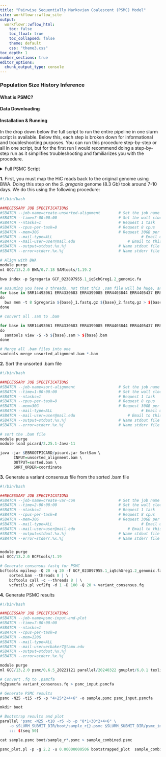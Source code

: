 ```yaml
---
title: "Pairwise Sequentially Markovian Coalescent (PSMC) Model"
site: workflowr::wflow_site
output:
  workflowr::wflow_html:
    toc: false
    toc_float: true
    toc_collapsed: false
    theme: default
    css: "theme3.css"
toc_depth: 1
number_sections: true
editor_options:
  chunk_output_type: console
---
```


<!-- This code gets rid of the auto-indent -->
<style>
/* Reset margin/padding/indentation for text elements, but NOT code blocks */
body, p, h1, h2, h3, h4, h5, h6, ol, ul, li, blockquote {
  margin-left: 0 !important;
  padding-left: 0 !important;
  text-indent: 0 !important;
}
</style>


### Population Size History Inference {.tabset}

#### What is PSMC?

#### Data Downloading

#### Installation & Running

In the drop down below the full script to run the entire pipeline in one slurm script is available. Below this, each step is broken down for informational and troubleshooting purposes. You can run this procedure step-by-step or all in one script, but for the first run I would recommend doing a step-by-step run as it simplifies troubleshooting and familiarizes you with the procedure.

<details>
  <summary>Full PSMC Script</summary>
```r
#!/bin/bash

##NECESSARY JOB SPECIFICATIONS
#SBATCH --job-name=PSMC      	  			# Set the job name to "PSMC"
#SBATCH --time=7-00:00:00         			# Set the wall clock limit to 7 dyas
#SBATCH --ntasks=1             	  			# Request 1 task
#SBATCH --cpus-per-task=8         			# Request 8 cpus
#SBATCH --mem=30G                 			# Request 30GB per node
#SBATCH --mail-type=ALL						# Email updates for all steps
#SBATCH --mail-user=ecbaker7@tamu.edu		# Email to this address
#SBATCH --output=stdout.%x.%j				# Name stdout file with run name and job Id
#SBATCH --error=stderr.%x.%j				# Name stderr file with run name and job Id

# Align with BWA
module purge 
ml GCC/13.2.0 BWA/0.7.18 SAMtools/1.19.2 

bwa index -p Sgregaria GCF_023897955.1_iqSchGreg1.2_genomic.fa

# assuming you have 8 threads, not that this .sam file will be huge, and we'll remove it at the end
for base in SRR14493061 ERR4330683 ERR4399085 ERR4403844 ERR4405437 ERR4398700 ERR4398601 ERR4352167 ERR4332838 ERR4332226 ERR4329498
do
  bwa mem -t 8 Sgregaria ${base}_1.fastq.gz ${base}_2.fastq.gz > ${base}.sam
done

# convert all .sam to .bam

for base in SRR14493061 ERR4330683 ERR4399085 ERR4403844 ERR4405437 ERR4398700 ERR4398601 ERR4352167 ERR4332838 ERR4332226 ERR4329498
do
  samtools view -S -b ${base}.sam > ${base}.bam
done

# Merge all .bam files into one
samtools merge unsorted_alignment.bam *.bam

# Sort .bam file
module purge
module load picard/2.25.1-Java-11 

java -jar $EBROOTPICARD/picard.jar SortSam \
      INPUT=unsorted_alignment.bam \
      OUTPUT=sorted.bam \
      SORT_ORDER=coordinate

# Generate consensus fastq for PSMC
module purge
ml GCC/13.2.0 BCFtools/1.19

bcftools mpileup -Q 20 -q 20 -f GCF_023897955.1_iqSchGreg1.2_genomic.fa \
    sorted.bam --threads 8 | \
    bcftools call -c --threads 8 | \
    vcfutils.pl vcf2fq -d 1 -D 100 -Q 20 > variant_consensus.fq
  
```
</details> 
        
  
**1.** First, you must map the HiC reads back to the original genome using BWA. Doing this step on the *S. gregaria* genome (8.3 Gb) took around 7-10 days. We do this using the following procedure:
  
```r
#!/bin/bash

##NECESSARY JOB SPECIFICATIONS
#SBATCH --job-name=create-unsorted-alignment        # Set the job name to "create-unsorted-alignment"
#SBATCH --time=7-00:00:00                           # Set the wall clock limit to 7 days
#SBATCH --ntasks=1                                  # Request 1 task
#SBATCH --cpus-per-task=8                           # Request 8 cpus
#SBATCH --mem=30G                                   # Request 30GB per node
#SBATCH --mail-type=ALL						                  # Email updates for all steps
#SBATCH --mail-user=user@mail.edu		                # Email to this address
#SBATCH --output=stdout.%x.%j                       # Name stdout file after job name and ID
#SBATCH --error=stderr.%x.%j                        # Name stderr file after job name and ID

# Align with BWA
module purge 
ml GCC/13.2.0 BWA/0.7.18 SAMtools/1.19.2 

bwa index -p Sgregaria GCF_023897955.1_iqSchGreg1.2_genomic.fa

# assuming you have 8 threads, not that this .sam file will be huge, and we'll remove it at the end
for base in SRR14493061 ERR4330683 ERR4399085 ERR4403844 ERR4405437 ERR4398700 ERR4398601 ERR4352167 ERR4332838 ERR4332226 ERR4329498
do
  bwa mem -t 8 Sgregaria ${base}_1.fastq.gz ${base}_2.fastq.gz > ${base}.sam
done

# convert all .sam to .bam

for base in SRR14493061 ERR4330683 ERR4399085 ERR4403844 ERR4405437 ERR4398700 ERR4398601 ERR4352167 ERR4332838 ERR4332226 ERR4329498
do
  samtools view -S -b ${base}.sam > ${base}.bam
done

# Merge all .bam files into one
samtools merge unsorted_alignment.bam *.bam

```

**2.** Sort the unsorted .bam file
```r

#!/bin/bash

##NECESSARY JOB SPECIFICATIONS
#SBATCH --job-name=sort-alignment                   # Set the job name to "sort-alignment"
#SBATCH --time=1-00:00:00                           # Set the wall clock limit to 1 day
#SBATCH --ntasks=1                                  # Request 1 task
#SBATCH --cpus-per-task=8                           # Request 8 cpus
#SBATCH --mem=30G                                   # Request 30GB per node
#SBATCH --mail-type=ALL						                  # Email updates for all steps
#SBATCH --mail-user=user@mail.edu		                # Email to this address
#SBATCH --output=stdout.%x.%j                       # Name stdout file after job name and ID
#SBATCH --error=stderr.%x.%j                        # Name stderr file after job name and ID

# sort the .bam file
module purge
module load picard/2.25.1-Java-11 

java -jar $EBROOTPICARD/picard.jar SortSam \
      INPUT=unsorted_alignment.bam \
      OUTPUT=sorted.bam \
      SORT_ORDER=coordinate

```

**3.** Generate a variant consensus file from the sorted .bam file
```r

#!/bin/bash

##NECESSARY JOB SPECIFICATIONS
#SBATCH --job-name=create-var-con                   # Set the job name to "create-var-con"
#SBATCH --time=2-00:00:00                           # Set the wall clock limit to 2 days
#SBATCH --ntasks=1                                  # Request 1 task
#SBATCH --cpus-per-task=8                           # Request 8 cpus
#SBATCH --mem=30G                                   # Request 30GB per node
#SBATCH --mail-type=ALL						                  # Email updates for all steps
#SBATCH --mail-user=user@mail.edu		                # Email to this address
#SBATCH --output=stdout.%x.%j                       # Name stdout file after job name and ID
#SBATCH --error=stderr.%x.%j                        # Name stderr file after job name and ID


module purge
ml GCC/13.2.0 BCFtools/1.19

# Generate consensus fastq for PSMC
bcftools mpileup -Q 20 -q 20 -f GCF_023897955.1_iqSchGreg1.2_genomic.fa \
    sorted.bam --threads 8 | \
    bcftools call -c --threads 8 | \
    vcfutils.pl vcf2fq -d 1 -D 100 -Q 20 > variant_consensus.fq
```

**4.** Generate PSMC results
```r

#!/bin/bash

##NECESSARY JOB SPECIFICATIONS
#SBATCH --job-name=psmc-input-and-plot
#SBATCH --time=7-00:00:00
#SBATCH --ntasks=1
#SBATCH --cpus-per-task=8
#SBATCH --mem=120G
#SBATCH --mail-type=ALL
#SBATCH --mail-user=ecbaker7@tamu.edu
#SBATCH --output=stdout.%x.%j
#SBATCH --error=stderr.%x.%j

module purge
ml GCC/13.2.0 psmc/0.6.5_20221121 parallel/20240322 gnuplot/6.0.1 texlive/20230313

# Convert .fq to .psmcfa
fq2psmcfa variant_consensus.fq > psmc_input.psmcfa

# Generate PSMC results
psmc -N25 -t15 -r5 -p "4+25*2+4+6" -o sample.psmc psmc_input.psmcfa

mkdir boot

# Bootstrap results and plot 
parallel 'psmc -N25 -t10 -r5 -b -p "8*1+30*2+4+6" \
	-o $SLURM_SUBMIT_DIR/boot/sample_r{}.psmc $SLURM_SUBMIT_DIR/psmc_input.psmcfa' \
	::: $(seq 50)

cat sample.psmc boot/sample_r*.psmc > sample_combined.psmc

psmc_plot.pl -p -g 2.2 -u 0.00000000506 bootstrapped_plot  sample_combined.psmc
```
